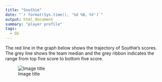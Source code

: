 ```yaml
---
title: "Southie"
date: "`r format(Sys.time(), '%d %B, %Y')`"
output: html_document
summary: "player profile"
tags:
  - GS
---
```


The red line in the graph below shows the trajectory of Southie's scores. The grey line shows the team median and the grey ribbon indicates the range from top five score to bottom five score.

![Image title](Southie.jpg)
